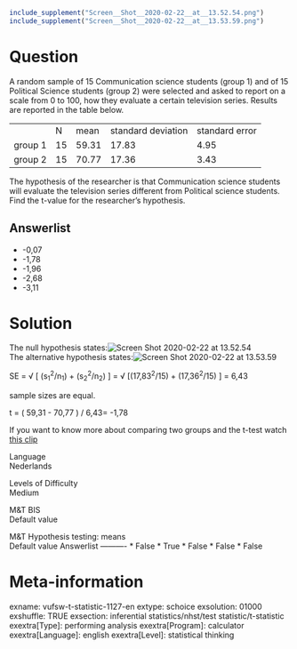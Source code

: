 ```{r, echo = FALSE, results = "hide"}
include_supplement("Screen__Shot__2020-02-22__at__13.52.54.png")
include_supplement("Screen__Shot__2020-02-22__at__13.53.59.png")
```

Question
========
A random sample of 15 Communication science students (group 1) and of 15
Political Science students (group 2) were selected and asked to report
on a scale from 0 to 100, how they evaluate a certain television series.
Results are reported in the table below.  
  

<table>
<tbody>
<tr class="odd">
<td> </td>
<td class="tvcss_2">N</td>
<td class="tvcss_3">mean</td>
<td class="tvcss_4">standard deviation</td>
<td>standard error</td>
</tr>
<tr class="even">
<td>group 1</td>
<td class="tvcss_2">15</td>
<td class="tvcss_3">59.31</td>
<td class="tvcss_4">17.83</td>
<td>4.95</td>
</tr>
<tr class="odd">
<td>group 2</td>
<td class="tvcss_2">15</td>
<td class="tvcss_3">70.77</td>
<td class="tvcss_4">17.36</td>
<td>3.43</td>
</tr>
</tbody>
</table>

  
The hypothesis of the researcher is that Communication science students
will evaluate the television series different from Political science
students. Find the t-value for the researcher's hypothesis.

Answerlist
----------
* -0,07
* -1,78
* -1,96
* -2,68
* -3,11

Solution
========





The null hypothesis
states:<img src="Screen__Shot__2020-02-22__at__13.52.54.png"
class="fr-fic fr-dii tvcss_6"
alt="Screen Shot 2020-02-22 at 13.52.54" />  
The alternative hypothesis
states:<img src="Screen__Shot__2020-02-22__at__13.53.59.png"
class="fr-fic fr-dii tvcss_7"
alt="Screen Shot 2020-02-22 at 13.53.59" />  
  
SE = √ \[ (s<sub>1</sub><sup>2</sup>/n<sub>1</sub>) +
(s<sub>2</sub><sup>2</sup>/n<sub>2</sub>) \] = √
\[(17,83<sup>2</sup>/15) + (17,36<sup>2</sup>/15) \] = 6,43  
  
sample sizes are equal.  
  
t = ( 59,31 - 70,77 ) / 6,43= -1,78  
  
If you want to know more about comparing two groups and the t-test watch
[this
clip](https://www.youtube.com/watch?v=A1lLo-np0KU&index=6&list=PLyLpEs0x9Bnl2e68nd7M6lecUqUNu2Sgn)





Language  
Nederlands

Levels of Difficulty  
Medium

M&T BIS  
Default value

M&T Hypothesis testing: means  
Default value
Answerlist
----------
* False
* True
* False
* False
* False

Meta-information
================
exname: vufsw-t-statistic-1127-en
extype: schoice
exsolution: 01000
exshuffle: TRUE
exsection: inferential statistics/nhst/test statistic/t-statistic
exextra[Type]: performing analysis
exextra[Program]: calculator
exextra[Language]: english
exextra[Level]: statistical thinking

